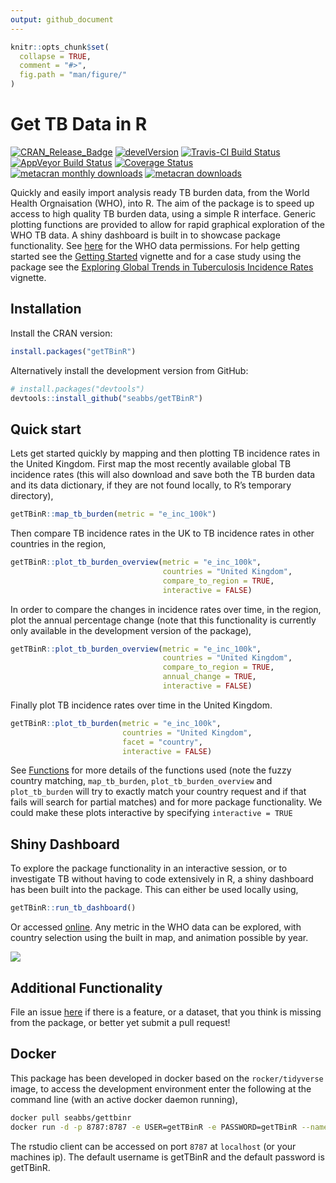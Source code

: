 ```yaml
---
output: github_document
---
```


```r
knitr::opts_chunk$set(
  collapse = TRUE,
  comment = "#>",
  fig.path = "man/figure/"
)
```

# Get TB Data in R

[![CRAN_Release_Badge](http://www.r-pkg.org/badges/version-ago/getTBinR)](https://CRAN.R-project.org/package=getTBinR)
[![develVersion](https://img.shields.io/badge/devel%20version-0.5.6-blue.svg?style=flat)](https://github.com/getTBinR)
[![Travis-CI Build Status](https://travis-ci.org/seabbs/getTBinR.svg?branch=master)](https://travis-ci.org/seabbs/getTBinR)
[![AppVeyor Build Status](https://ci.appveyor.com/api/projects/status/github/seabbs/getTBinR?branch=master&svg=true)](https://ci.appveyor.com/project/seabbs/getTBinR)
[![Coverage Status](https://img.shields.io/codecov/c/github/seabbs/getTBinR/master.svg)](https://codecov.io/github/seabbs/getTBinR?branch=master)
[![metacran monthly downloads](http://cranlogs.r-pkg.org/badges/getTBinR)](https://cran.r-project.org/package=getTBinR)
[![metacran downloads](http://cranlogs.r-pkg.org/badges/grand-total/getTBinR?color=ff69b4)](https://cran.r-project.org/package=getTBinR)

Quickly and easily import analysis ready TB burden data, from the World Health Orgnaisation (WHO), into R. The aim of the package is to speed up access to high quality TB burden data, using a simple R interface. Generic plotting functions are provided to allow for rapid graphical exploration of the WHO TB data. A shiny dashboard is built in to showcase package functionality. See [here](http://www.who.int/about/copyright/en/) for the WHO data permissions. For help getting started see the [Getting Started](https://www.samabbott.co.uk/getTBinR/articles/intro.html) vignette and for a case study using the package see the [Exploring Global Trends in Tuberculosis Incidence Rates](https://www.samabbott.co.uk/getTBinR/articles/case_study_global_trends.html) vignette.

## Installation

Install the CRAN version:

```r
install.packages("getTBinR")
```

Alternatively install the development version from GitHub:

```r
# install.packages("devtools")
devtools::install_github("seabbs/getTBinR")
```

## Quick start

Lets get started quickly by mapping and then plotting TB incidence rates in the United Kingdom. First map the most recently available global TB incidence rates (this will also download and save both the TB burden data and its data dictionary, if they are not found locally, to R's temporary directory),

```r
getTBinR::map_tb_burden(metric = "e_inc_100k")
```

Then compare TB incidence rates in the UK to TB incidence rates in other countries in the region,

```r
getTBinR::plot_tb_burden_overview(metric = "e_inc_100k",
                                  countries = "United Kingdom",
                                  compare_to_region = TRUE,
                                  interactive = FALSE)
```

In order to compare the changes in incidence rates over time, in the region, plot the annual percentage change (note that this functionality is currently only available in the development version of the package),

```r
getTBinR::plot_tb_burden_overview(metric = "e_inc_100k",
                                  countries = "United Kingdom",
                                  compare_to_region = TRUE,
                                  annual_change = TRUE,
                                  interactive = FALSE)
```

Finally plot TB incidence rates over time in the United Kingdom. 

```r
getTBinR::plot_tb_burden(metric = "e_inc_100k",
                         countries = "United Kingdom",
                         facet = "country",
                         interactive = FALSE)
```

See [Functions](https://www.samabbott.co.uk/getTBinR/reference/index.html) for more details of the functions used (note the fuzzy country matching, `map_tb_burden`, `plot_tb_burden_overview` and `plot_tb_burden` will try to exactly match your country request and if that fails will search for partial matches) and for more package functionality. We could make these plots interactive by specifying `interactive = TRUE`

## Shiny Dashboard

To explore the package functionality in an interactive session, or to investigate TB without having to code extensively in R, a shiny dashboard has been built into the package. This can either be used locally using, 

```r
getTBinR::run_tb_dashboard()
```

Or accessed [online](http://www.seabbs.co.uk/shiny/ExploreGlobalTB). Any metric in the WHO data can be explored, with country selection using the built in map, and animation possible by year.

![](man/img/ExploreGlobalTB.png)

## Additional Functionality

File an issue [here](https://github.com/seabbs/getTBinR/issues) if there is a feature, or a dataset, that you think is missing from the package, or better yet submit a pull request!

## Docker

This package has been developed in docker based on the `rocker/tidyverse` image, to access the  development environment enter the following at the command line (with an active docker daemon running),

```bash
docker pull seabbs/gettbinr
docker run -d -p 8787:8787 -e USER=getTBinR -e PASSWORD=getTBinR --name getTBinR seabbs/gettbinr
```

The rstudio client can be accessed on port `8787` at `localhost` (or your machines ip). The default username is getTBinR and the default password is getTBinR.
